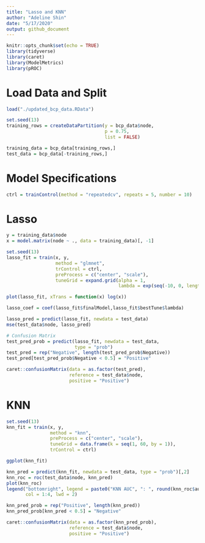 ```yaml
---
title: "Lasso and KNN"
author: "Adeline Shin"
date: "5/17/2020"
output: github_document
---
```


```r
knitr::opts_chunk$set(echo = TRUE)
library(tidyverse)
library(caret)
library(ModelMetrics)
library(pROC)
```

# Load Data and Split
```r
load("./updated_bcp_data.RData")

set.seed(13)
training_rows = createDataPartition(y = bcp_data$node,
                                    p = 0.75,
                                    list = FALSE)

training_data = bcp_data[training_rows,]
test_data = bcp_data[-training_rows,]
```

# Model Specifications
```r
ctrl = trainControl(method = "repeatedcv", repeats = 5, number = 10)
```

# Lasso
```r
y = training_data$node
x = model.matrix(node ~ ., data = training_data)[, -1]

set.seed(13)
lasso_fit = train(x, y,
                  method = "glmnet",
                  trControl = ctrl,
                  preProcess = c("center", "scale"),
                  tuneGrid = expand.grid(alpha = 1, 
                                         lambda = exp(seq(-10, 0, length = 100))))

plot(lasso_fit, xTrans = function(x) log(x))

lasso_coef = coef(lasso_fit$finalModel,lasso_fit$bestTune$lambda)

lasso_pred = predict(lasso_fit, newdata = test_data)
mse(test_data$node, lasso_pred)

# Confusion Matrix
test_pred_prob = predict(lasso_fit, newdata = test_data,
                         type = "prob")
test_pred = rep("Negative", length(test_pred_prob$Negative))
test_pred[test_pred_prob$Negative < 0.5] = "Positive"

caret::confusionMatrix(data = as.factor(test_pred),
                       reference = test_data$node,
                       positive = "Positive")
```

# KNN
```r
set.seed(13)
knn_fit = train(x, y,
                method = "knn",
                preProcess = c("center", "scale"),
                tuneGrid = data.frame(k = seq(1, 60, by = 1)),
                trControl = ctrl)

ggplot(knn_fit)

knn_pred = predict(knn_fit, newdata = test_data, type = "prob")[,2]
knn_roc = roc(test_data$node, knn_pred)
plot(knn_roc)
legend("bottomright", legend = paste0("KNN AUC", ": ", round(knn_roc$auc, 3)),
       col = 1:4, lwd = 2)

knn_pred_prob = rep("Positive", length(knn_pred))
knn_pred_prob[knn_pred < 0.5] = "Negative"

caret::confusionMatrix(data = as.factor(knn_pred_prob),
                       reference = test_data$node,
                       positive = "Positive")
```


